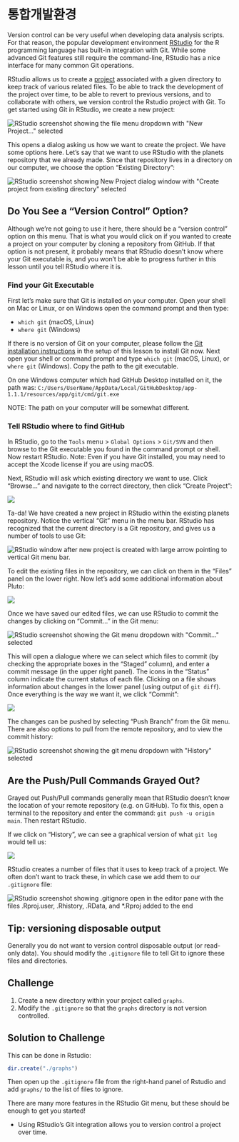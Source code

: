 # 통합개발환경


Version control can be very useful when developing data analysis scripts. For
that reason, the popular development environment
[RStudio][rstudio] for the R programming language has built-in
integration with Git. While some advanced Git features still require the
command-line, RStudio has a nice interface for many common Git operations.

RStudio allows us to create a [project][rstudio-projects] associated with a
given directory to keep track of various related files. To be able to track the
development of the project over time, to be able to revert to previous
versions, and to collaborate with others, we version control the Rstudio
project with Git. To get started using Git in RStudio, we create a new project:

![](images/RStudio_screenshot_newproject.png){alt='RStudio screenshot showing the file menu dropdown with "New Project..." selected'}

This opens a dialog asking us how we want to create the project. We have
some options here. Let's say that we want to use RStudio with the planets
repository that we already made. Since that repository lives in a directory on
our computer, we choose the option "Existing Directory":

![](images/RStudio_screenshot_existingdirectory.png){alt='RStudio screenshot showing New Project dialog window with "Create project from existing directory" selected'}

:::::::::::::::::::::::::::::::::::::::::  callout

## Do You See a "Version Control" Option?

Although we're not going to use it here, there should be a "version control"
option on this menu. That is what you would click on if you wanted to
create a project on your computer by cloning a repository from GitHub.
If that option is not present, it probably means that RStudio doesn't know
where your Git executable is, and you won't be able to progress further
in this lesson until you tell RStudio where it is.

### Find your Git Executable

First let's make sure that Git is installed on your computer.
Open your shell on Mac or Linux, or on Windows open the command prompt
and then type:

- `which git` (macOS, Linux)
- `where git` (Windows)

If there is no version of Git on your computer, please follow the
[Git installation instructions](https://swcarpentry.github.io/git-novice/#installing-git)
in the setup of this lesson to install Git now. Next open your shell or command prompt
and type `which git` (macOS, Linux), or `where git` (Windows).
Copy the path to the git executable.

On one Windows computer which had GitHub Desktop installed on it, the path was:
`C:/Users/UserName/AppData/Local/GitHubDesktop/app-1.1.1/resources/app/git/cmd/git.exe`

NOTE: The path on your computer will be somewhat different.

### Tell RStudio where to find GitHub

In RStudio, go to the `Tools` menu > `Global Options` > `Git/SVN` and then
browse to the Git executable you found in the command prompt or shell. Now restart
RStudio.
Note: Even if you have Git installed, you may need
to accept the Xcode license if you are using macOS.


::::::::::::::::::::::::::::::::::::::::::::::::::

Next, RStudio will ask which existing directory we want to use. Click
"Browse..." and navigate to the correct directory, then click "Create Project":

![](images/RStudio_screenshot_navigateexisting.png)

Ta-da! We have created a new project in RStudio within the existing planets
repository. Notice the vertical "Git" menu in the menu bar. RStudio has
recognized that the current directory is a Git repository, and gives us a
number of tools to use Git:

![](images/RStudio_screenshot_afterclone.png){alt='RStudio window after new project is created with large arrow pointing to vertical Git menu bar.'}

To edit the existing files in the repository, we can click on them in the
"Files" panel on the lower right. Now let's add some additional information
about Pluto:

![](images/RStudio_screenshot_editfiles.png)

Once we have saved our edited files, we can use RStudio to commit the changes
by clicking on "Commit..." in the Git menu:

![](images/RStudio_screenshot_commit.png){alt='RStudio screenshot showing the Git menu dropdown with "Commit..." selected'}

This will open a dialogue where we can select which files to commit (by
checking the appropriate boxes in the "Staged" column), and enter a commit
message (in the upper right panel). The icons in the "Status" column indicate
the current status of each file. Clicking on a file shows information about
changes in the lower panel (using output of `git diff`). Once everything is the
way we want it, we click "Commit":

![](images/RStudio_screenshot_review.png)

The changes can be pushed by selecting "Push Branch" from the Git menu. There
are also options to pull from the remote repository, and to view the commit
history:

![](images/RStudio_screenshot_history.png){alt='RStudio screenshot showing the git menu dropdown with "History" selected'}

:::::::::::::::::::::::::::::::::::::::::  callout

## Are the Push/Pull Commands Grayed Out?

Grayed out Push/Pull commands generally mean that RStudio doesn't know the
location of your remote repository (e.g. on GitHub). To fix this, open a
terminal to the repository and enter the command: `git push -u origin main`. Then restart RStudio.


::::::::::::::::::::::::::::::::::::::::::::::::::

If we click on "History", we can see a graphical version of what `git log`
would tell us:

![](images/RStudio_screenshot_viewhistory.png)

RStudio creates a number of files that it uses to keep track of a project. We
often don't want to track these, in which case we add them to our `.gitignore`
file:

![](images/RStudio_screenshot_gitignore.png){alt='RStudio screenshot showing .gitignore open in the editor pane with the files .Rproj.user, .Rhistory, .RData, and \*.Rproj added to the end'}

:::::::::::::::::::::::::::::::::::::::::  callout

## Tip: versioning disposable output

Generally you do not want to version control disposable output (or read-only
data). You should modify the `.gitignore` file to tell Git to ignore these
files and directories.


::::::::::::::::::::::::::::::::::::::::::::::::::

:::::::::::::::::::::::::::::::::::::::  challenge

## Challenge

1. Create a new directory within your project called `graphs`.
2. Modify the `.gitignore` so that the `graphs` directory is not version controlled.

:::::::::::::::  solution

## Solution to Challenge

This can be done in Rstudio:

```r
dir.create("./graphs")
```

Then open up the `.gitignore` file from the right-hand panel of Rstudio and add
`graphs/` to the list of files to ignore.



:::::::::::::::::::::::::

::::::::::::::::::::::::::::::::::::::::::::::::::

There are many more features in the RStudio Git menu, but these should be
enough to get you started!

[rstudio]: https://www.rstudio.com/
[rstudio-projects]: https://support.rstudio.com/hc/en-us/articles/200526207-Using-Projects


:::::::::::::::::::::::::::::::::::::::: keypoints

- Using RStudio's Git integration allows you to version control a project over time.

::::::::::::::::::::::::::::::::::::::::::::::::::

